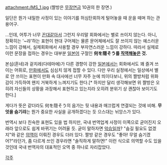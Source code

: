 attachment:/MS_1.jpg
(짤방은 [[무장연금]] 10권의 한 장면.)

일단은 뭔가 내밀한 사정이 있는 이야기를 허심탄회하게 털어놓을 때 운을 떼며 하는 관용어구.

…인데, 어투가 너무 [[꼰대]]같아서 그런지 우리말 회화에서는 별로 쓰이지 않는다. 아니, 정확히는 '~랴'하는 표현이 현대 구어체는 물론 문어체에서도 잘 쓰이지 않는 예스러운 느낌이 강해서, 실제회화에서 사용할 경우 부자연스러운 느낌이 강하다. 따라서 실제로 이런 문장을 접하는 경우는 대부분 [[일본어]] 구절인 '''何を隠そう를 [[직역]]해놓은 것.'''

본심(혼네)과 겉치레(다테마에)가 다른 경향이 강한 [[일본]]에서는 회화에서도 꽤 즐겨 쓰이는 어휘로, [[만화]]에서도 심심치 않게 접할 수 있다. 다만 우리 실정에서는 일상에서 별로 안 쓰이는 표현이 만화 속 대사에선 너무 자주 눈에 띄이다보니, 위의 짤방처럼 위화감이 가득하여 왠지 거북하게 느껴지기도 한다.[* 하지만 달리 생각해보면 위 짤방은 오히려 자신들의 상황을 과장해서 표현하고 있는지라 오히려 분위기 상 괜찮아 보이기도 한다.]

게다가 뜻은 같더라도 何を隠そう의 음가는 뒷 내용과 매끄럽게 연결되는 것에 비해. '''무엇을 숨기랴'''는 뭔가 중요한 사실을 공개하겠다는 듯 으스대는 뉘앙스가 있다. 

번역시 보다 친숙한 표현도 있을 법 하지만, 국내 번역업계 사정이 이쪽으로 굳어진지 오래라 앞으로도 쉽게 바뀌기는 어려울 듯. 굳이 말하자면 [[악습]]일까? "숨길 필요도 없겠지"와 같은 [[의역]]이 이뤄진 경우도 더러 있다. 짤방 같은 경우도 "좋아! 무얼 숨기겠어?"라던가, 좀 다르게 쓰인 경우라면 "솔직하게 말하면!" 이런 식으로 의역할 수도 있을 것인데 국내 번역자의 대표적인 오역 중 하나로 자리잡았다.

[[각주]]
